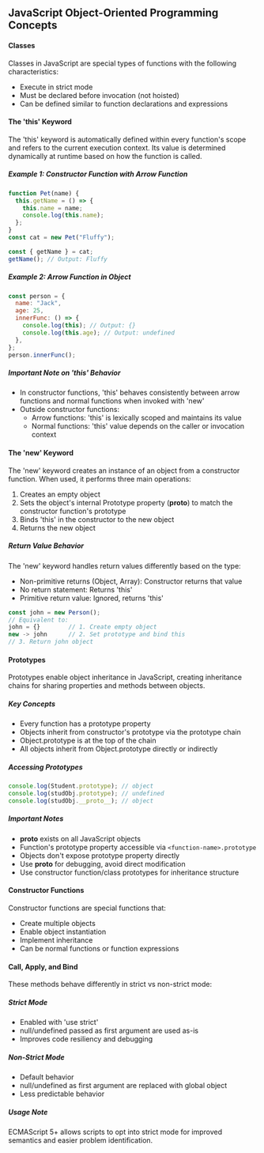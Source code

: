 ## JavaScript Object-Oriented Programming Concepts

#### Classes

Classes in JavaScript are special types of functions with the following characteristics:

- Execute in strict mode
- Must be declared before invocation (not hoisted)
- Can be defined similar to function declarations and expressions

#### The 'this' Keyword

The 'this' keyword is automatically defined within every function's scope and refers to the current execution context. Its value is determined dynamically at runtime based on how the function is called.

##### Example 1: Constructor Function with Arrow Function

```javascript
function Pet(name) {
  this.getName = () => {
    this.name = name;
    console.log(this.name);
  };
}
const cat = new Pet("Fluffy");

const { getName } = cat;
getName(); // Output: Fluffy
```

##### Example 2: Arrow Function in Object

```javascript
const person = {
  name: "Jack",
  age: 25,
  innerFunc: () => {
    console.log(this); // Output: {}
    console.log(this.age); // Output: undefined
  },
};
person.innerFunc();
```

##### Important Note on 'this' Behavior

- In constructor functions, 'this' behaves consistently between arrow functions and normal functions when invoked with 'new'
- Outside constructor functions:
  - Arrow functions: 'this' is lexically scoped and maintains its value
  - Normal functions: 'this' value depends on the caller or invocation context

#### The 'new' Keyword

The 'new' keyword creates an instance of an object from a constructor function. When used, it performs three main operations:

1. Creates an empty object
2. Sets the object's internal Prototype property (**proto**) to match the constructor function's prototype
3. Binds 'this' in the constructor to the new object
4. Returns the new object

##### Return Value Behavior

The 'new' keyword handles return values differently based on the type:

- Non-primitive returns (Object, Array): Constructor returns that value
- No return statement: Returns 'this'
- Primitive return value: Ignored, returns 'this'

```javascript
const john = new Person();
// Equivalent to:
john = {}        // 1. Create empty object
new -> john      // 2. Set prototype and bind this
// 3. Return john object
```

#### Prototypes

Prototypes enable object inheritance in JavaScript, creating inheritance chains for sharing properties and methods between objects.

##### Key Concepts

- Every function has a prototype property
- Objects inherit from constructor's prototype via the prototype chain
- Object.prototype is at the top of the chain
- All objects inherit from Object.prototype directly or indirectly

##### Accessing Prototypes

```javascript
console.log(Student.prototype); // object
console.log(studObj.prototype); // undefined
console.log(studObj.__proto__); // object
```

##### Important Notes

- **proto** exists on all JavaScript objects
- Function's prototype property accessible via `<function-name>.prototype`
- Objects don't expose prototype property directly
- Use **proto** for debugging, avoid direct modification
- Use constructor function/class prototypes for inheritance structure

#### Constructor Functions

Constructor functions are special functions that:

- Create multiple objects
- Enable object instantiation
- Implement inheritance
- Can be normal functions or function expressions

#### Call, Apply, and Bind

These methods behave differently in strict vs non-strict mode:

##### Strict Mode

- Enabled with 'use strict'
- null/undefined passed as first argument are used as-is
- Improves code resiliency and debugging

##### Non-Strict Mode

- Default behavior
- null/undefined as first argument are replaced with global object
- Less predictable behavior

##### Usage Note

ECMAScript 5+ allows scripts to opt into strict mode for improved semantics and easier problem identification.
